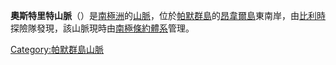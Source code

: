 {{coord|64|40|S|63|15|W|display=title}}

'''奧斯特里特山脈'''（{{lang-en|Osterrieth Range}}）是[[南極洲|南極洲]]的[[山脈|山脈]]，位於[[帕默群島|帕默群島]]的[[昂韋爾島|昂韋爾島]]東南岸，由[[比利時|比利時]]探險隊發現，該山脈現時由[[南極條約體系|南極條約體系]]管理。

{{DEFAULTSORT:Osterrieth Range}}
[[Category:帕默群島山脈|Category:帕默群島山脈]]


{{PalmerArchipelago-geo-stub}}